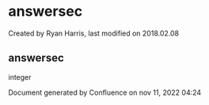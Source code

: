 
# answersec 

 Created by  Ryan Harris, last modified on 2018.02.08

## answersec

integer

Document generated by Confluence on nov 11, 2022 04:24
